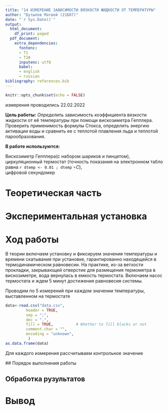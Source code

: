 ```yaml
---
title: "14 ИЗМЕРЕНИЕ ЗАВИСИМОСТИ ВЯЗКОСТИ ЖИДКОСТИ ОТ ТЕМПЕРАТУРЫ"
author: "Бутылов Матвей (21Б07)"
date: "`r Sys.Date()`"
output:
  html_document:
    df_print: paged
  pdf_document:
    extra_dependencies:
      fontenc:
      - T1
      - T2A
      inputenc: utf8
      babel:
      - english
      - russian
bibliography: references.bib
---
```


```r
knitr::opts_chunk$set(echo = FALSE)
```

измерения проводились 22.02.2022

**Цель работы:** *Определить* зависимость коэффициента вязкости жидкости от её температуры при помощи вискозиметра Гепплера. Проверить применимость формулы Стокса, определить энергию активации воды и сравнить ее с теплотой плавления льда и теплотой парообразования.

**В работе используются:**

Вискозиметр Гепплера(с набором шариков и пинцетом),\
циркуляционный термостат (точность показания на электронном табло равна `r dtemp <- 0.01 ; dtemp` $\circ C$),\
цифровой секундомер

# Теоретическая часть

# Экспериментальная установка

# Ход работы

В теории включаем установку и фиксируем значения температуры и времени скатывания при установке, гарантированно находящейся в термодинамическом равновесии. На практике, из-за ветхости прокладки, закрывающей отверстие для размещения термометра в вискозиметре, вода вернулась в емкость термостата.
Включаем насос термостата и ждем 5 минут достижения равновесия системы.

Проводим по 5 измерений при каждом значении температуры, выставленном на термостате
```r
data<-read.csv("data.csv",                 
         header = TRUE,        
         sep = ";",          
         dec = ".",         
         fill = TRUE,          # Whether to fill blacks or not
         comment.char = "",   
         encoding = "unknown",
          )   
as.data.frame(data)
```
Для каждого измерения рассчитываем контрольное значение 

\## Порядок выполнения работы

## Обработка рузультатов

# Вывод
